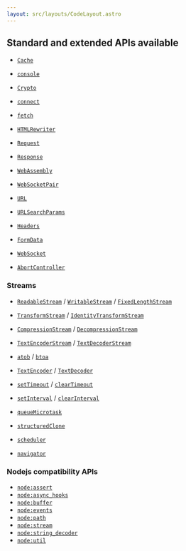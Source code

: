 ```yaml
---
layout: src/layouts/CodeLayout.astro
---
```


## Standard and extended APIs available

- [`Cache`](/#Cache)
- [`console`](/#console)
- [`Crypto`](/#Crypto)
- [`connect`](/#kid.connect.connect)
- [`fetch`](/#fetch)
- [`HTMLRewriter`](/#HTMLRewriter)
- [`Request`](/#Request)
- [`Response`](/#Response)
- [`WebAssembly`](/#WebAssembly)
- [`WebSocketPair`](/#WebSocketPair)


- [`URL`](/#URL)
- [`URLSearchParams`](/#URLSearchParams)
- [`Headers`](/#Headers)
- [`FormData`](/#FormData)
- [`WebSocket`](/#WebSocket)
- [`AbortController`](/#AbortController)

### Streams

- [`ReadableStream`](/#ReadableStream) / [`WritableStream`](/#WritableStream) / [`FixedLengthStream`](/#FixedLengthStream)
- [`TransformStream`](/#TransformStream) / [`IdentityTransformStream`](/#IdentityTransformStream)
- [`CompressionStream`](/#CompressionStream) / [`DecompressionStream`](/#DecompressionStream)
- [`TextEncoderStream`](/#TextEncoderStream) / [`TextDecoderStream`](/#TextDecoderStream)


- [`atob`](/#atob) / [`btoa`](/#btoa)
- [`TextEncoder`](/#TextEncoder) / [`TextDecoder`](/#TextDecoder)
- [`setTimeout`](/#setTimeout) / [`clearTimeout`](/#clearTimeout)
- [`setInterval`](/#setInterval) / [`clearInterval`](/#clearInterval)
- [`queueMicrotask`](/#queueMicrotask)
- [`structuredClone`](/#structuredClone)
- [`scheduler`](/#scheduler)
- [`navigator`](/#navigator)


### Nodejs compatibility APIs

- [`node:assert`](https://developers.cloudflare.com/workers/runtime-apis/nodejs/assert/)
- [`node:async_hooks`](https://developers.cloudflare.com/workers/runtime-apis/nodejs/asynclocalstorage/)
- [`node:buffer`](https://developers.cloudflare.com/workers/runtime-apis/nodejs/buffer/)
- [`node:events`](https://developers.cloudflare.com/workers/runtime-apis/nodejs/eventemitter/)
- [`node:path`](https://developers.cloudflare.com/workers/runtime-apis/nodejs/path/)
- [`node:stream`](https://developers.cloudflare.com/workers/runtime-apis/nodejs/streams/)
- [`node:string_decoder`](https://developers.cloudflare.com/workers/runtime-apis/nodejs/string-decoder/)
- [`node:util`](https://developers.cloudflare.com/workers/runtime-apis/nodejs/util/)
